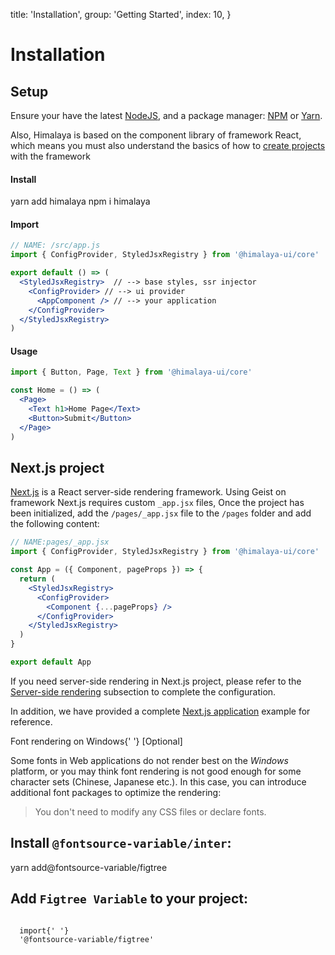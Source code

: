 
  title: 'Installation',
  group: 'Getting Started',
  index: 10,
}

# Installation

## Setup

Ensure your have the latest [NodeJS](https://nodejs.org/en/download/),
and a package manager: [NPM](https://www.npmjs.com/) or [Yarn](https://yarnpkg.com/).

Also, Himalaya is based on the component library of framework React, which means you must also understand the basics of how to [create projects](https://reactjs.org/docs/hello-world.html) with the framework

<h4>
  <Dot type="success">Install</Dot>
</h4>

<Tabs initialValue="yarn" hideDivider hideBorder align="flex-end" mt="-46px">
  <Tabs.Item label="Yarn" value="yarn">
    <Snippet>yarn add himalaya</Snippet>
  </Tabs.Item>
  <Tabs.Item label="Npm" value="npm">
    <Snippet>npm i himalaya</Snippet>
  </Tabs.Item>
</Tabs>
<Spacer h={0.5} />
<h4>
  <Dot type="success">Import</Dot>
</h4>

```jsx
// NAME: /src/app.js
import { ConfigProvider, StyledJsxRegistry } from '@himalaya-ui/core'

export default () => (
  <StyledJsxRegistry>  // --> base styles, ssr injector
    <ConfigProvider> // --> ui provider
      <AppComponent /> // --> your application
    </ConfigProvider>
  </StyledJsxRegistry>
)
```

<Spacer h={0} mb="8px" />
<h4>
  <Dot type="success">Usage</Dot>
</h4>

```jsx
import { Button, Page, Text } from '@himalaya-ui/core'

const Home = () => (
  <Page>
    <Text h1>Home Page</Text>
    <Button>Submit</Button>
  </Page>
)
```

## Next.js project

[Next.js](https://nextjs.org/) is a React server-side rendering framework. Using Geist on framework Next.js requires custom `_app.jsx` files,
Once the project has been initialized, add the `/pages/_app.jsx` file to the `/pages` folder and add the following content:

```jsx
// NAME:pages/_app.jsx
import { ConfigProvider, StyledJsxRegistry } from '@himalaya-ui/core'

const App = ({ Component, pageProps }) => {
  return (
    <StyledJsxRegistry>
      <ConfigProvider>
        <Component {...pageProps} />
      </ConfigProvider>
    </StyledJsxRegistry>
  )
}

export default App
```

If you need server-side rendering in Next.js project,
please refer to the [Server-side rendering](/guide/server-render) subsection to complete the configuration.

In addition, we have provided a complete [Next.js application](https://github.com/red-ninjas/landing-page) example for reference.

<Text h3>
  Font rendering on Windows{' '}
  <Text span type="secondary" font=".75em" style={{ textTransform: 'uppercase' }}>
    [Optional]
  </Text>
</Text>

Some fonts in Web applications do not render best on the _Windows_ platform, or you may think font rendering is not good enough for some character sets (Chinese, Japanese etc.). In this case, you can introduce additional font packages to optimize the rendering:

> You don't need to modify any CSS files or declare fonts.

## Install `@fontsource-variable/inter`:

<Snippet>yarn add@fontsource-variable/figtree</Snippet>

## Add `Figtree Variable` to your project:

<Code block my={0} width="100%">
  <span className="token keyword module">import</span>{' '}
  <span className="token string">'@fontsource-variable/figtree'</span>
</Code>
